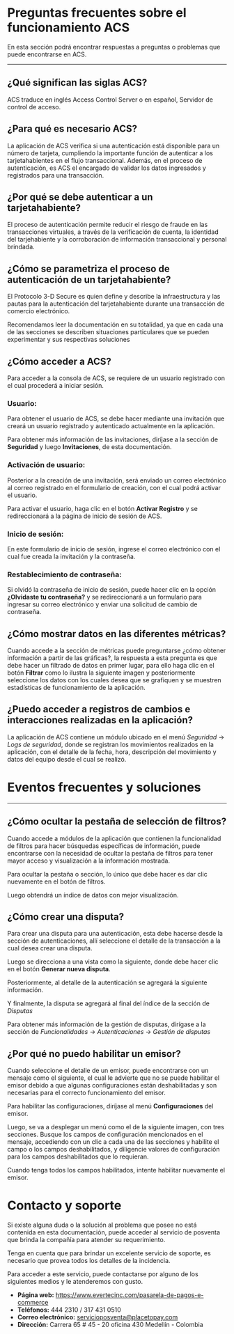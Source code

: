 
# Preguntas frecuentes sobre el funcionamiento ACS

En esta sección podrá encontrar respuestas a preguntas o problemas que puede encontrarse en ACS.

---

## ¿Qué significan las siglas ACS?

ACS traduce en inglés Access Control Server o en español, Servidor de control de acceso.

## ¿Para qué es necesario ACS?

La aplicación de ACS verifica si una autenticación está disponible para un número de tarjeta, cumpliendo la importante función de autenticar a los tarjetahabientes en el flujo transaccional. Además, en el proceso de autenticación, es ACS el encargado de validar los datos ingresados y registrados para una transacción.

## ¿Por qué se debe autenticar a un tarjetahabiente?

El proceso de autenticación permite reducir el riesgo de fraude en las transacciones virtuales, a través de la  verificación de cuenta, la identidad del tarjehabiente y la corroboración de información transaccional y personal brindada.

## ¿Cómo se parametriza el proceso de autenticación de un tarjetahabiente?

El Protocolo 3-D Secure es quien define y describe la infraestructura y las pautas para la autenticación del tarjetahabiente durante una transacción de comercio electrónico.

Recomendamos leer la documentación en su totalidad, ya que en cada una de las secciones se describen situaciones particulares que se pueden experimentar y sus respectivas soluciones

## ¿Cómo acceder a ACS?

Para acceder a la consola de ACS, se requiere de un usuario registrado con el cual procederá a iniciar sesión. 

### Usuario:
Para obtener el usuario de ACS, se debe hacer mediante una invitación que creará un usuario registrado y autenticado actualmente en la aplicación.

Para obtener más información de las invitaciones, diríjase a la sección de **Seguridad** y luego **Invitaciones**, de esta documentación.

### Activación de usuario:

Posterior a la creación de una invitación, será enviado un correo electrónico al correo registrado en el formulario de creación, con el cual podrá activar el usuario.

Para activar el usuario, haga clic en el botón **Activar Registro** y se redireccionará a la página de inicio de sesión de ACS.

### Inicio de sesión:

En este formulario de inicio de sesión, ingrese el correo electrónico con el cual fue creada la invitación y la contraseña.

### Restablecimiento de contraseña:

Si olvidó la contraseña de inicio de sesión, puede hacer clic en la opción **¿Olvidaste tu contraseña?** y se redireccionará a un formulario para ingresar su correo electrónico y enviar una solicitud de cambio de contraseña.


## ¿Cómo mostrar datos en las diferentes métricas?

Cuando accede a la sección de métricas puede preguntarse ¿cómo obtener información a partir de las gráficas?, la respuesta a esta pregunta es que debe hacer un filtrado de datos en primer lugar, para ello haga clic en el botón **Filtrar** como lo ilustra la siguiente imagen y posteriormente seleccione los datos con los cuales desea que se grafiquen y se muestren estadísticas de funcionamiento de la aplicación.


## ¿Puedo acceder a registros de cambios e interacciones realizadas en la aplicación?

La aplicación de ACS contiene un módulo ubicado en el menú *Seguridad* -> *Logs de seguridad*, donde se registran los movimientos realizados en la aplicación, con el detalle de la fecha, hora, descripción del movimiento y datos del equipo desde el cual se realizó.


# Eventos frecuentes y soluciones 

---

## ¿Cómo ocultar la pestaña de selección de filtros?

Cuando accede a módulos de la aplicación que contienen la funcionalidad de filtros para hacer búsquedas específicas de información, puede encontrarse con la necesidad de ocultar la pestaña de filtros para tener mayor acceso y visualización a la información mostrada.

Para ocultar la pestaña o sección, lo único que debe hacer es dar clic nuevamente en el botón de filtros.

Luego obtendrá un índice de datos con mejor visualización.


## ¿Cómo crear una disputa?

Para crear una disputa para una autenticación, esta debe hacerse desde la sección de autenticaciones, allí seleccione el detalle de la transacción a la cual desea crear una disputa.

Luego se direcciona a una vista como la siguiente, donde debe hacer clic en el botón **Generar nueva disputa**.

Posteriormente, al detalle de la autenticación se agregará la siguiente información.

Y finalmente, la disputa se agregará al final del índice de la sección de *Disputas*

Para obtener más información de la gestión de disputas, dirígase a la sección de *Funcionalidades* -> *Autenticaciones* -> *Gestión de disputas*

## ¿Por qué no puedo habilitar un emisor?

Cuando seleccione el detalle de un emisor, puede encontrarse con un mensaje como el siguiente, el cual le advierte que no se puede habilitar el emisor debido a que algunas configuraciones están deshabilitadas y son necesarias para el correcto funcionamiento del emisor.

Para habilitar las configuraciones, diríjase al menú **Configuraciones** del emisor.

Luego, se va a desplegar un menú como el de la siguiente imagen, con tres secciones. Busque los campos de configuración mencionados en el mensaje, accediendo con un clic a cada una de las secciones y habilite el campo o los campos deshabilitados, y diligencie valores de configuración para los campos deshabilitados que lo requieran.

Cuando tenga todos los campos habilitados, intente habilitar nuevamente el emisor.

# Contacto y soporte

Si existe alguna duda o la solución al problema que posee no está contenida en esta documentación, puede acceder al servicio de posventa que brinda la compañía para atender su requerimiento.

Tenga en cuenta que para brindar un excelente servicio de soporte, es necesario que provea todos los detalles de la incidencia. 

Para acceder a este servicio, puede contactarse por alguno de los siguientes medios y le atenderemos con gusto.

  - **Página web:** https://www.evertecinc.com/pasarela-de-pagos-e-commerce
  - **Teléfonos:** 444 2310 / 317 431 0510
  - **Correo electrónico:** servicioposventa@placetopay.com
  - **Dirección:** Carrera 65 # 45 - 20 oficina 430 Medellín - Colombia
